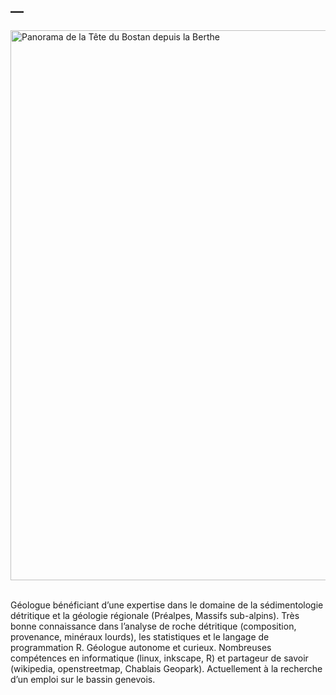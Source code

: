 ---
---
  
  <link rel="stylesheet" href="styles.css" type="text/css">

<a data-flickr-embed="true"  href="https://www.flickr.com/photos/76628651@N07/30307772341/in/dateposted-public/" title="Panorama de la Tête du Bostan depuis la Berthe"><img src="https://farm6.staticflickr.com/5598/30307772341_ef2e356cf3_c.jpg" width="880" alt="Panorama de la Tête du Bostan depuis la Berthe"></a><script async src="//embedr.flickr.com/assets/client-code.js" charset="utf-8"></script>
<br>
Géologue bénéficiant d'une expertise dans le domaine de la sédimentologie détritique et la géologie régionale (Préalpes, Massifs sub-alpins). Très bonne connaissance dans l'analyse de roche détritique (composition, provenance, minéraux lourds), les statistiques et le langage de programmation R. Géologue autonome et curieux. Nombreuses compétences en informatique (linux, inkscape, R) et partageur de savoir (wikipedia, openstreetmap, Chablais Geopark). Actuellement à la recherche d'un emploi sur le bassin genevois.
